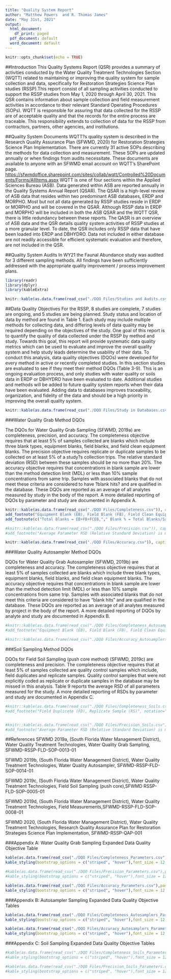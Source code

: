 ```yaml
---
title: "Quality System Report"
author: "Matthew Powers  and R. Thomas James"
date: "May 31st, 2021"
output:
  html_document:
    df_print: paged
  pdf_document: default
  word_document: default
---
```


```r
knitr::opts_chunk$set(echo = TRUE)
```

##Introduction
This Quality Systems Report (QSR) provides a summary of activities conducted by the Water Quality Treatment Technologies Section (WQTT) related to maintaining or improving the quality system for sample collection and data, specifically for Restoration Strategies Science Plan studies (RSSP).This report consist of all sampling activities conducted to support the RSSP studies from May 1, 2020 through April 30, 2021. This QSR contains information about sample collection and field measurement activities in accordance to their relevant Standard Operating Procedures (SOPs). WQTT is responsible for assuring that data collected for the RSSP are of acceptable quality and that the records for the entire process are traceable. This responsibility extends to collection of data for the RSSP from contractors, partners, other agencies, and institutions. 

##Quality System Documents
WQTT?s quality system is described in the Research Quality Assurance Plan (SFWMD, 2020) for Restoration Strategies Science Plan Implementation. There are currently 31 active SOPs describing the methods for data collection and measurement. These SOPs are updated annually or when findings from audits necessitate. These documents are available to anyone with an SFWMD email account on WQTT's SharePoint page. <https://sfwmdoffice.sharepoint.com/sites/collab/wqtt/Controlled%20Documents/Forms/AllItems.aspx>
WQTT is one of four sections within the Applied Sciences Bureau (ASB). Data generated within ASB are reported annually in the Quality Systems Annual Report (QSAR). The QSAR is a high-level review of ASB data that resides within two predominant ASB databases, ERDP and MORPHO. Most but not all data generated by RSSP studies reside in ERDP or MORPHO and will be covered in the QSAR. Although RSSP data in ERDP and MORPHO will be included in both the ASB QSAR and the WQTT QSR, there is little redundancy between these reports. The QASR is an overview of ASB data and the QSR details quality system activities of RSSP studies at a more granular level. To date, the QSR includes only RSSP data that have been loaded into ERDP and DBHYDRO. Data not included in either database are not readily accessible for efficient systematic evaluation and therefore, are not included in the QSR.
  

##Quality System Audits
In WY21 the Faunal Abundance study was audited for 3 different sampling methods. All findings have been sufficiently addressed with the appropriate quality improvement / process improvement plans.  

```r
library(readr)
library(dplyr)
library(kableExtra)

knitr::kable(as.data.frame(read_csv("./DQO Files/Studies and Audits.csv")), caption = "Table 1: Studies and Methods Audited")  %>% kable_styling(bootstrap_options = c("striped", "hover"))

```

##Data Quality Objectives
For the RSSP, 8 studies are complete, 7 studies are ongoing, and 5 studies are being planned. Study status and location of data by method are found in Table 1. Each study may include multiple methods for collecting data, and differing levels of data quality may be required depending on the objectives of the study. One goal of this report is to quantify the quality of data collected under the RSSP by method and study. Towards this goal, this report will provide systematic data quality metrics which can be used to evaluate and improve the overall quality system and help study leads determine the usability of their data. To conduct this analysis, data quality objectives (DQOs) were developed for every method in active or recently completed studies. In this section studies are evaluated to see if they meet their method DQOs (Table 3-9). This is an ongoing evaluation process, and only studies with water quality or soils data in ERDP or DBHYDRO have been evaluated to date. Additional studies and methods will be added to future quality system reports when their data have been evaluated. Adding data to databases improves traceability, organization, and fidelity of the data and should be a high priority in improving the overall quality system.

```r

knitr::kable(as.data.frame(read_csv("./DQO Files/Study in Databases.csv")), caption = "Table 2: Study Metadata Overview")  %>% kable_styling(bootstrap_options = c("striped", "hover"))
```


###Water Quality Grab Method DQOs

The DQOs for Water Quality Grab Sampling (SFWMD, 2019a) are completeness, precision, and accuracy. The completeness objective requires that at least 5% of samples collected are blanks which include three blank types, equipment blanks, field blanks, and field clean equipment blanks. The precision objective requires replicate or duplicate samples to be collected on at least 5% of a study?s collection trips. The relative standard deviation (RSD) between these samples should be no more than 20%. The accuracy objective requires that concentrations in blank sample are lower than the method detection limit (MDL) or less than 10% sample concentrations from same trip. Samples with associated blanks that do not meet these criteria are considered to have ?blank hits? and are qualified in the database. These DQOs are reported as an average of all analytes measured by study in the body of the report. A more detailed reporting of DQOs by parameter and study are documented in Appendix A.      


```r

knitr::kable(as.data.frame(read_csv("./DQO Files/Completeness.csv")), caption = "Table 3: Study Data Quality Objectives- WQ Grab Completeness ")  %>% kable_styling(bootstrap_options = c("striped", "hover")) %>%
add_footnote("Equipment Blank (EB), Field Blank (FB), Field Clean Equipment Blank (FCEB), Field Duplicate (FD), Replicate Sample (RS) ", notation="none") %>%
add_footnote(c("Total Blanks = EB+FB+FCEB,"," Blank % = Total Blanks/Samples" ), notation="none",escape=FALSE )

#knitr::kable(as.data.frame(read_csv("./DQO Files/Precision.csv")), caption = "Table 4: Study Data Quality Objectives- WQ Grab Precision ")  %>% kable_styling(bootstrap_options = c("striped", "hover"))  %>%
#add_footnote("Average Parameter RSD (Relative Standard Deviation) is mean RSD of all parameters in study", notation="none")

knitr::kable(as.data.frame(read_csv("./DQO Files/Accuracy.csv")), caption = "Table 5: Study Data Quality Objectives- WQ Grab Accuracy ")  %>% kable_styling(bootstrap_options = c("striped", "hover"))

```

###Water Quality Autosampler Method DQOs

DQOs for Water Quality Grab Autosampler (SFWMD, 2019b) are completeness and accuracy. The completeness objective requires that at least 5% of samples collected are blanks which include three blank types, equipment blanks, field blanks, and field clean equipment blanks. The accuracy objective requires that concentrations in blank sample are lower than the method detection limit (MDL) or less than 10% sample concentrations from same trip. Samples with associated blanks that do not meet this criteria are considered to have "blank hits" and are qualified in the database. These DQOs are reported as an average of all analytes measured by project in the body of the report. A more detailed reporting of DQOs by analyte and study are documented in Appendix B.  
  

```r
#knitr::kable(as.data.frame(read_csv("./DQO Files/Completeness_Autosamplers.csv")), caption = "Table 6: Study Data Quality Objectives- WQ Autosampler Completeness ")  %>% kable_styling(bootstrap_options =c("striped","hover"))%>%
#add_footnote("Equipment Blank (EB), Field Blank (FB), Field Clean Equipment Blank (FCEB), Field Duplicate (FD), Replicate Sample (RS) ", notation="none") 

#knitr::kable(as.data.frame(read_csv("./DQO Files/Accuracy_Autosamplers.csv")), caption = "Table 7: Study Data Quality Objectives- WQ Autosampler Accuracy ")  %>% kable_styling(bootstrap_options = c("striped", "hover"))

```

###Soil Sampling Method DQOs

DQOs for Field Soil Sampling (push core method) (SFWMD, 2019c) are completeness and precision. The completeness objective requires that at least 5% of samples collected are quality control samples which include, field duplicates and replicate samples. Quality control samples that were not explicitly coded as replicate or duplicate samples in the database may be missed in this analysis. Table 9 reports the average RSD of all parameters measured for the study. A more detailed reporting of RSDs by parameter and study are documented in Appendix C. 

```r
#knitr::kable(as.data.frame(read_csv("./DQO Files/Completeness_Soils.csv")), caption = "Table 8: Study Data Quality Objectives- Soil Completeness ")  %>% kable_styling(bootstrap_options = c("striped", "hover")) %>%
#add_footnote("Field Duplicate (FD), Replicate Sample (RS)", notation="none") 


#knitr::kable(as.data.frame(read_csv("./DQO Files/Precision_Soils.csv")), caption = "Table 9: Study Data Quality Objectives- Soil Precision ")  %>% kable_styling(bootstrap_options = c("striped", "hover")) %>%
#add_footnote("Average Parameter RSD (Relative Standard Deviation) is mean RSD of all parameters in study", notation="none")
```


##References
SFWMD 2019a, (South Florida Water Management District), Water Quality Treatment Technologies, Water Quality Grab Sampling, SFWMD-RSSP-FLD-SOP-0013-01

SFWMD 2019b, (South Florida Water Management District), Water Quality Treatment Technologies, Water Quality Autosampler, SFWMD-RSSP-FLD-SOP-0014-01

SFWMD 2019c, (South Florida Water Management District), Water Quality Treatment Technologies, Field Soil Sampling (push core),SFWMD RSSP-FLD-SOP-0005-01

SFWMD 2019d, (South Florida Water Management District), Water Quality Treatment Technologies, Field Measurements,SFWMD-RSSP-FLD-SOP-0008-01 

SFWMD 2020, (South Florida Water Management District), Water Quality Treatment Technologies, Research Quality Assurance Plan for Restoration Strategies Science Plan Implementation, SFWMD-RSSP-QAP-001  

###Appendix A: Water Quality Grab Sampling Expanded Data Quality Objective Table

```r

kable(as.data.frame(read_csv("./DQO Files/Completeness_Parameters.csv"),padding=0), caption = "Study Data Quality Objectives: Completeness by Parameter ") %>%
kable_styling(bootstrap_options = c("striped", "hover"),font_size = 12,position = "float_left")  

#kable(as.data.frame(read_csv("./DQO Files/Precision_Parameters.csv"),padding=0), caption = "Study Data Quality Objectives: Precision by Parameter ") %>%
#kable_styling(bootstrap_options = c("striped", "hover"),font_size = 12,position = "float_left")  

kable(as.data.frame(read_csv("./DQO Files/Accuracy_Parameters.csv"),padding=0), caption = "Study Data Quality Objectives: Accuracy by Parameter ") %>%
kable_styling(bootstrap_options = c("striped", "hover"),font_size = 12,position = "float_left")  
```

###Appendix B: Autosampler Sampling Expanded Data Quality Objective Tables
``` r
kable(as.data.frame(read_csv("./DQO Files/Completeness_Autosamplers_Parameters.csv"),padding=0), caption = "Study Data Quality Objectives: Completeness by Parameter ") %>%
kable_styling(bootstrap_options = c("striped", "hover"),font_size = 12,position = "float_left")  

kable(as.data.frame(read_csv("./DQO Files/Accuracy_Autosamplers_Parameters.csv"),padding=0), caption = "Study Data Quality Objectives: Accuracy by Parameter ") %>%
kable_styling(bootstrap_options = c("striped", "hover"),font_size = 12,position = "float_left") 
```
###Appendix C: Soil Sampling Expanded Data Quality Objective Tables
``` r
#kable(as.data.frame(read_csv("./DQO Files/Completeness_Soils_Parameters.csv"),padding=0), caption = "Study Data Quality Objectives: Completeness by Parameter ") %>%
#kable_styling(bootstrap_options = c("striped", "hover"),font_size = 12,position = "float_left")  

#kable(as.data.frame(read_csv("./DQO Files/Precision_Soils_Parameters.csv"),padding=0), caption = "Study Data Quality Objectives: Precision by Parameter ") %>%
#kable_styling(bootstrap_options = c("striped", "hover"),font_size = 12,position = "float_left")  
```
